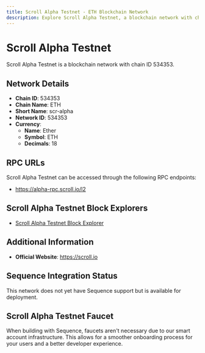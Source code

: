 ```yaml
--- 
title: Scroll Alpha Testnet - ETH Blockchain Network
description: Explore Scroll Alpha Testnet, a blockchain network with chain ID 534353. Learn about its native currency, Ether, and how to interact with the network.
---
```


# Scroll Alpha Testnet

Scroll Alpha Testnet is a blockchain network with chain ID 534353.

## Network Details

- **Chain ID**: 534353
- **Chain Name**: ETH
- **Short Name**: scr-alpha
- **Network ID**: 534353
- **Currency**: 
  - **Name**: Ether
  - **Symbol**: ETH
  - **Decimals**: 18

## RPC URLs

Scroll Alpha Testnet can be accessed through the following RPC endpoints:

- https://alpha-rpc.scroll.io/l2

## Scroll Alpha Testnet Block Explorers

- [Scroll Alpha Testnet Block Explorer](https://alpha-blockscout.scroll.io)

## Additional Information

- **Official Website**: https://scroll.io

## Sequence Integration Status

This network does not yet have Sequence support but is available for deployment.

## Scroll Alpha Testnet Faucet

When building with Sequence, faucets aren't necessary due to our smart account infrastructure. This allows for a smoother onboarding process for your users and a better developer experience.
